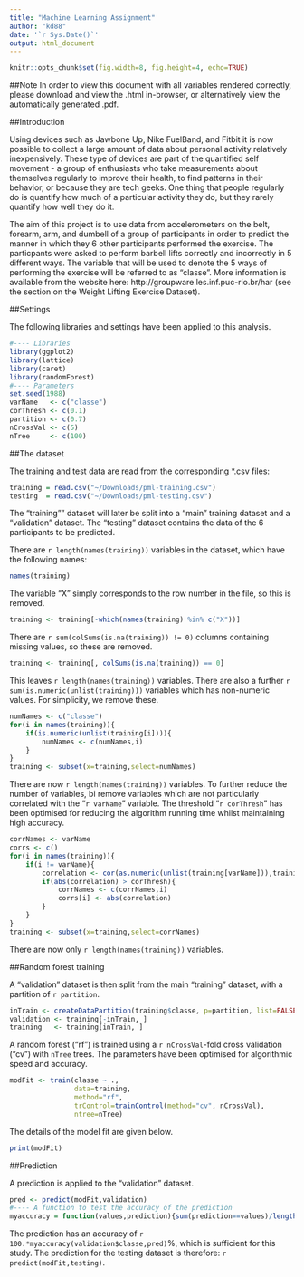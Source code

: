 ```yaml
---
title: "Machine Learning Assignment"
author: "kd88"
date: '`r Sys.Date()`'
output: html_document
---
```


```r
knitr::opts_chunk$set(fig.width=8, fig.height=4, echo=TRUE)
```

##Note
In order to view this document with all variables rendered correctly, please download and view the .html in-browser, or alternatively view the automatically generated .pdf.

##Introduction

Using devices such as Jawbone Up, Nike FuelBand, and Fitbit it is now possible to collect a large amount of data about personal activity relatively inexpensively. These type of devices are part of the quantified self movement - a group of enthusiasts who take measurements about themselves regularly to improve their health, to find patterns in their behavior, or because they are tech geeks. One thing that people regularly do is quantify how much of a particular activity they do, but they rarely quantify how well they do it. 

The aim of this project is to use data from accelerometers on the belt, forearm, arm, and dumbell of a group of participants in order to predict the manner in which they 6 other participants performed the exercise. The particpants were asked to perform barbell lifts correctly and incorrectly in 5 different ways. The variable that will be used to denote the 5 ways of performing the exercise will be referred to as "classe". More information is available from the website here: http://groupware.les.inf.puc-rio.br/har (see the section on the Weight Lifting Exercise Dataset). 

##Settings

The following libraries and settings have been applied to this analysis.

```r
#---- Libraries
library(ggplot2)
library(lattice)
library(caret)
library(randomForest)
#---- Parameters
set.seed(1988)
varName   <- c("classe")
corThresh <- c(0.1)
partition <- c(0.7)
nCrossVal <- c(5)
nTree     <- c(100)
```

##The dataset

The training and test data are read from the corresponding *.csv files:

```r
training = read.csv("~/Downloads/pml-training.csv")
testing  = read.csv("~/Downloads/pml-testing.csv")
```

The "training"" dataset will later be split into a "main" training dataset and a "validation" dataset. The "testing" dataset contains the data of the 6 participants to be predicted. 

There are `r length(names(training))` variables in the dataset, which have the following names:

```r
names(training)
```

The variable "X" simply corresponds to the row number in the file, so this is removed.

```r
training <- training[-which(names(training) %in% c("X"))]
```

There are `r sum(colSums(is.na(training)) != 0)` columns containing missing values, so these are removed.

```r
training <- training[, colSums(is.na(training)) == 0]
```

This leaves `r length(names(training))` variables. There are also a further `r sum(is.numeric(unlist(training)))` variables which has non-numeric values. For simplicity, we remove these.

```r
numNames <- c("classe")
for(i in names(training)){
    if(is.numeric(unlist(training[i]))){
        numNames <- c(numNames,i)
    }
}
training <- subset(x=training,select=numNames)
```

There are now `r length(names(training))` variables. To further reduce the number of variables, bi remove variables which are not particularly correlated with the "`r varName`" variable. The threshold "`r corThresh`" has been optimised for reducing the algorithm running time whilst maintaining high accuracy.

```r
corrNames <- varName
corrs <- c()
for(i in names(training)){
    if(i != varName){
        correlation <- cor(as.numeric(unlist(training[varName])),training[i])
        if(abs(correlation) > corThresh){
            corrNames <- c(corrNames,i)
            corrs[i] <- abs(correlation)
        }
    }
}
training <- subset(x=training,select=corrNames)
```

There are now only `r length(names(training))` variables. 

##Random forest training

A "validation" dataset is then split from the main "training" dataset, with a partition of `r partition`.

```r
inTrain <- createDataPartition(training$classe, p=partition, list=FALSE)
validation <- training[-inTrain, ]
training   <- training[inTrain, ]
```

A random forest ("rf") is trained using a `r nCrossVal`-fold cross validation ("cv") with `nTree` trees. The parameters have been optimised for algorithmic speed and accuracy.

```r
modFit <- train(classe ~ ., 
                data=training, 
                method="rf", 
                trControl=trainControl(method="cv", nCrossVal), 
                ntree=nTree)
```

The details of the model fit are given below.

```r
print(modFit)
```

##Prediction

A prediction is applied to the "validation" dataset.

```r
pred <- predict(modFit,validation)
#---- A function to test the accuracy of the prediction
myaccuracy = function(values,prediction){sum(prediction==values)/length(values)}
```

The prediction has an accuracy of `r 100.*myaccuracy(validation$classe,pred)`%, which is sufficient for this study. The prediction for the testing dataset is therefore: `r predict(modFit,testing)`.